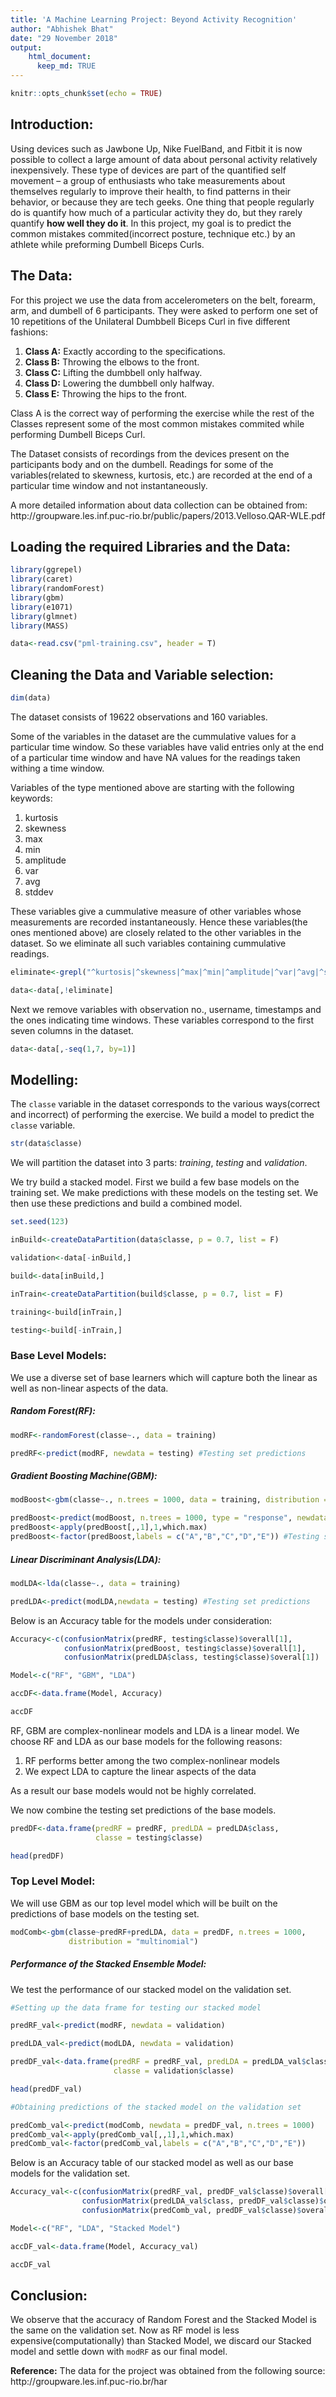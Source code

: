 ```yaml
---
title: 'A Machine Learning Project: Beyond Activity Recognition'
author: "Abhishek Bhat"
date: "29 November 2018"
output:
    html_document:
      keep_md: TRUE
---
```


```r
knitr::opts_chunk$set(echo = TRUE)
```

## Introduction:

Using devices such as Jawbone Up, Nike FuelBand, and Fitbit it is now possible to collect a large amount of data about personal activity relatively inexpensively. These type of devices are part of the quantified self movement – a group of enthusiasts who take measurements about themselves regularly to improve their health, to find patterns in their behavior, or because they are tech geeks. One thing that people regularly do is quantify how much of a particular activity they do, but they rarely quantify **how well they do it**. In this project, my goal is to predict the common mistakes commited(incorrect posture, technique etc.) by an athlete while preforming Dumbell Biceps Curls. 

## The Data:

For this project we use the data from accelerometers on the belt, forearm, arm, and dumbell of 6 participants. They were asked to perform one set of 10 repetitions of the Unilateral Dumbbell Biceps Curl in five different fashions:

1. **Class A:** Exactly according to the specifications.
2. **Class B:** Throwing the elbows to the front. 
3. **Class C:** Lifting the dumbbell only halfway. 
4. **Class D:** Lowering the dumbbell only halfway.
5. **Class E:** Throwing the hips to the front.

Class A is the correct way of performing the exercise while the rest of the Classes represent some of the most common mistakes commited while performing Dumbell Biceps Curl.

The Dataset consists of recordings from the devices present on the participants body and on the dumbell. Readings for some of the variables(related to skewness, kurtosis, etc.) are recorded at the end of a particular time window and not instantaneously.

A more detailed information about data collection can be obtained from: http://groupware.les.inf.puc-rio.br/public/papers/2013.Velloso.QAR-WLE.pdf 

## Loading the required Libraries and the Data:

```r
library(ggrepel)
library(caret)
library(randomForest)
library(gbm)
library(e1071)
library(glmnet)
library(MASS)
```

```r
data<-read.csv("pml-training.csv", header = T)
```


## Cleaning the Data and Variable selection:

```r
dim(data)
```

The dataset consists of 19622 observations and 160 variables.

Some of the variables in the dataset are the cummulative values for a particular time window. So these variables have valid entries only at the end of a particular time window and have NA values for the readings taken withing a time window.

Variables of the type mentioned above are starting with the following keywords: 

1. kurtosis
2. skewness
3. max
4. min
5. amplitude
6. var
7. avg
8. stddev

These variables give a cummulative measure of other variables whose measurements are recorded instantaneously. Hence these variables(the ones mentioned above) are closely related to the other variables in the dataset. So we eliminate all such variables containing cummulative readings.

```r
eliminate<-grepl("^kurtosis|^skewness|^max|^min|^amplitude|^var|^avg|^stddev", x = names(data))

data<-data[,!eliminate]

```

Next we remove variables with observation no., username, timestamps and the ones indicating time windows. These variables correspond to the first seven columns in the dataset.

```r

data<-data[,-seq(1,7, by=1)]

```

## Modelling:

The `classe` variable in the dataset corresponds to the various ways(correct and incorrect) of performing the exercise. We build a model to predict the `classe` variable.

```r
str(data$classe)
```

We will partition the dataset into 3 parts: *training*, *testing* and *validation*.

We try build a stacked model. First we build a few base models on the training set. We make predictions with these models on the testing set. We then use these predictions and build a combined model.

```r
set.seed(123)  

inBuild<-createDataPartition(data$classe, p = 0.7, list = F)

validation<-data[-inBuild,]

build<-data[inBuild,]

inTrain<-createDataPartition(build$classe, p = 0.7, list = F)

training<-build[inTrain,]

testing<-build[-inTrain,]
```

### Base Level Models:

We use a diverse set of base learners which will capture both the linear as well as non-linear aspects of the data.

##### Random Forest(RF):

```r
modRF<-randomForest(classe~., data = training)

predRF<-predict(modRF, newdata = testing) #Testing set predictions 

```

##### Gradient Boosting Machine(GBM):

```r
modBoost<-gbm(classe~., n.trees = 1000, data = training, distribution = "multinomial")

predBoost<-predict(modBoost, n.trees = 1000, type = "response", newdata = testing) 
predBoost<-apply(predBoost[,,1],1,which.max)
predBoost<-factor(predBoost,labels = c("A","B","C","D","E")) #Testing set predictions 

```


##### Linear Discriminant Analysis(LDA):

```r
modLDA<-lda(classe~., data = training)

predLDA<-predict(modLDA,newdata = testing) #Testing set predictions 

```

Below is an Accuracy table for the models under consideration:

```r
Accuracy<-c(confusionMatrix(predRF, testing$classe)$overall[1],
            confusionMatrix(predBoost, testing$classe)$overall[1],
            confusionMatrix(predLDA$class, testing$classe)$overal[1])

Model<-c("RF", "GBM", "LDA")

accDF<-data.frame(Model, Accuracy)

accDF

```

RF, GBM are complex-nonlinear models and LDA is a linear model. We choose RF and LDA as our base models for the following reasons:

1. RF performs better among the two complex-nonlinear models
2. We expect LDA to capture the linear aspects of the data

As a result our base models would not be highly correlated.

We now combine the testing set predictions of the base models.

```r
predDF<-data.frame(predRF = predRF, predLDA = predLDA$class, 
                   classe = testing$classe)

head(predDF)
```

### Top Level Model:

We will use GBM as our top level model which will be built on the predictions of base models
on the testing set.

```r

modComb<-gbm(classe~predRF+predLDA, data = predDF, n.trees = 1000, 
             distribution = "multinomial")

```


##### Performance of the Stacked Ensemble Model:

We test the performance of our stacked model on the validation set.

```r
#Setting up the data frame for testing our stacked model

predRF_val<-predict(modRF, newdata = validation) 

predLDA_val<-predict(modLDA, newdata = validation)

predDF_val<-data.frame(predRF = predRF_val, predLDA = predLDA_val$class, 
                       classe = validation$classe)

head(predDF_val)

#Obtaining predictions of the stacked model on the validation set 

predComb_val<-predict(modComb, newdata = predDF_val, n.trees = 1000)
predComb_val<-apply(predComb_val[,,1],1,which.max)
predComb_val<-factor(predComb_val,labels = c("A","B","C","D","E"))

```

Below is an Accuracy table of our stacked model as well as our base models for the validation set.

```r
Accuracy_val<-c(confusionMatrix(predRF_val, predDF_val$classe)$overall[1],
                confusionMatrix(predLDA_val$class, predDF_val$classe)$overal[1],
                confusionMatrix(predComb_val, predDF_val$classe)$overall[1])

Model<-c("RF", "LDA", "Stacked Model")

accDF_val<-data.frame(Model, Accuracy_val)

accDF_val

```

## Conclusion:

We observe that the  accuracy of Random Forest and the Stacked Model is the same on the validation set. Now as RF model is less expensive(computationally) than Stacked Model, we discard our Stacked model and settle down with `modRF` as our final model.

**Reference:** The data for the project was obtained from the following source: http://groupware.les.inf.puc-rio.br/har

